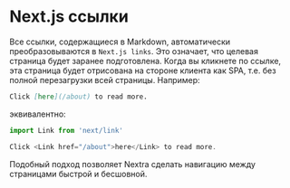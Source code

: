 # Next.js ссылки

Все ссылки, содержащиеся в Markdown, автоматически преобразовываются в `Next.js links`. Это означает, что целевая страница будет заранее подготовлена. Когда вы кликнете по ссылке, эта страница будет отрисована на стороне клиента как SPA, т.е. без полной перезагрузки всей страницы. Например:

```md
Click [here](/about) to read more.
```

эквивалентно:

```jsx
import Link from 'next/link'

Click <Link href="/about">here</Link> to read more.
```
Подобный подход позволяет Nextra сделать навигацию между страницами быстрой и бесшовной.